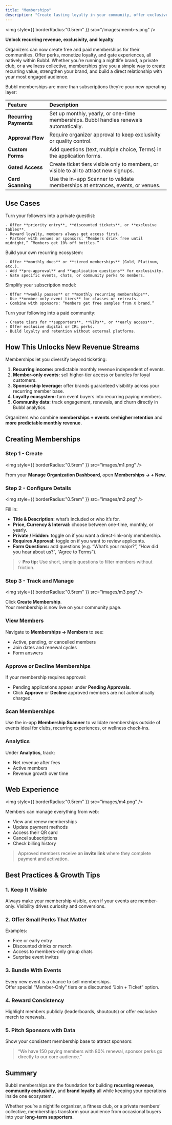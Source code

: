 ```yaml
---
title: "Memberships"
description: "Create lasting loyalty in your community, offer exclusive discounts and access to events, and unlock a powerful new stream of recurring revenue."
---
```


<img
  style={{ borderRadius:"0.5rem" }}
  src="/images/memb-s.png"
/>

**Unlock recurring revenue, exclusivity, and loyalty**

Organizers can now create free and paid memberships for their communities. Offer perks, monetize loyalty, and gate experiences, all natively within Bubbl. Whether you’re running a nightlife brand, a private club, or a wellness collective, memberships give you a simple way to create recurring value, strengthen your brand, and build a direct relationship with your most engaged audience.

Bubbl memberships are more than subscriptions they’re your new operating layer:

| Feature                | Description                                                                            |
| :--------------------- | :------------------------------------------------------------------------------------- |
| **Recurring Payments** | Set up monthly, yearly, or one-time memberships. Bubbl handles renewals automatically. |
| **Approval Flow**      | Require organizer approval to keep exclusivity or quality control.                     |
| **Custom Forms**       | Add questions (text, multiple choice, Terms) in the application forms.                 |
| **Gated Access**       | Create ticket tiers visible only to members, or visible to all to attract new signups. |
| **Card Scanning**      | Use the in-app Scanner to validate memberships at entrances, events, or venues.        |

## Use Cases

<AccordionGroup>
  <Accordion title="For Nightlife Brands">
    Turn your followers into a private guestlist:

    - Offer **priority entry**, **discounted tickets**, or **exclusive tables**.
    - Reward loyalty, members always get access first.
    - Partner with venues or sponsors: “Members drink free until midnight,” “Members get 10% off bottles.”
  </Accordion>
  <Accordion title="For Social Clubs">
    Build your own recurring ecosystem:

    - Offer **monthly dues** or **tiered memberships** (Gold, Platinum, etc.).
    - Add **pre-approval** and **application questions** for exclusivity.
    - Gate specific events, chats, or community perks to members.
  </Accordion>
  <Accordion title="For Wellness, Fitness Communities">
    Simplify your subscription model:

    - Offer **weekly passes** or **monthly recurring memberships**.
    - Use **member-only event tiers** for classes or retreats.
    - Combine with sponsors: “Members get free samples from X brand.”
  </Accordion>
  <Accordion title="For Creators & Collectives">
    Turn your following into a paid community:

    - Create tiers for **supporters**, **VIPs**, or **early access**.
    - Offer exclusive digital or IRL perks.
    - Build loyalty and retention without external platforms.
  </Accordion>
</AccordionGroup>

## How This Unlocks New Revenue Streams

Memberships let you diversify beyond ticketing:

1. **Recurring income:** predictable monthly revenue independent of events.
2. **Member-only events:** sell higher-tier access or bundles for loyal customers.
3. **Sponsorship leverage:** offer brands guaranteed visibility across your recurring member base.
4. **Loyalty ecosystem:** turn event buyers into recurring paying members.
5. **Community data:** track engagement, renewals, and churn directly in Bubbl analytics.

Organizers who combine **memberships + events** see**higher retention**  and **more predictable monthly revenue.**

## Creating Memberships

### Step 1 - Create

<img
  style={{ borderRadius:"0.5rem" }}
  src="images/m1.png"
/>

From your **Manage Organization Dashboard**, open **Memberships → + New**.

### Step 2 - Configure Details

<img
  style={{ borderRadius:"0.5rem" }}
  src="images/m2.png"
/>

Fill in:

- **Title & Description:** what’s included or who it’s for.
- **Price, Currency & Interval:** choose between one-time, monthly, or yearly.
- **Private / Hidden:** toggle on if you want a direct-link-only membership.
- **Requires Approval:** toggle on if you want to review applicants.
- **Form Questions:** add questions (e.g. “What’s your major?”, “How did you hear about us?”, “Agree to Terms”).

> 💡 **Pro tip:** Use short, simple questions to filter members without friction.

### Step 3 - Track and Manage

<img
  style={{ borderRadius:"0.5rem" }}
  src="images/m3.png"
/>

Click **Create Membership**.\
Your membership is now live on your community page.

### View Members

Navigate to **Memberships → Members** to see:

- Active, pending, or cancelled members
- Join dates and renewal cycles
- Form answers

### Approve or Decline Memberships

If your membership requires approval:

- Pending applications appear under **Pending Approvals**.
- Click **Approve** or **Decline** approved members are not automatically charged.

### Scan Memberships

Use the in-app **Membership Scanner** to validate memberships outside of events ideal for clubs, recurring experiences, or wellness check-ins.

### Analytics

Under **Analytics**, track:

- Net revenue after fees
- Active members
- Revenue growth over time

## Web Experience

<img
  style={{ borderRadius:"0.5rem" }}
  src="images/m4.png"
/>

Members can manage everything from web:

- View and renew memberships
- Update payment methods
- Access their QR card
- Cancel subscriptions
- Check billing history

> Approved members receive an **invite link** where they complete payment and activation.

## Best Practices & Growth Tips

### 1. Keep It Visible

Always make your membership visible, even if your events are member-only. Visibility drives curiosity and conversions.

### 2. Offer Small Perks That Matter

Examples:

- Free or early entry
- Discounted drinks or merch
- Access to members-only group chats
- Surprise event invites

### 3. Bundle With Events

Every new event is a chance to sell memberships.\
Offer special “Member-Only” tiers or a discounted “Join + Ticket” option.

### 4. Reward Consistency

Highlight members publicly (leaderboards, shoutouts) or offer exclusive merch to renewals.

### 5. Pitch Sponsors with Data

Show your consistent membership base to attract sponsors:

> “We have 150 paying members with 80% renewal, sponsor perks go directly to our core audience.”

## Summary

Bubbl memberships are the foundation for building **recurring revenue**, **community exclusivity**, and **brand loyalty** all while keeping your operations inside one ecosystem.

Whether you’re a nightlife organizer, a fitness club, or a private members’ collective, memberships transform your audience from occasional buyers into your **long-term supporters**.